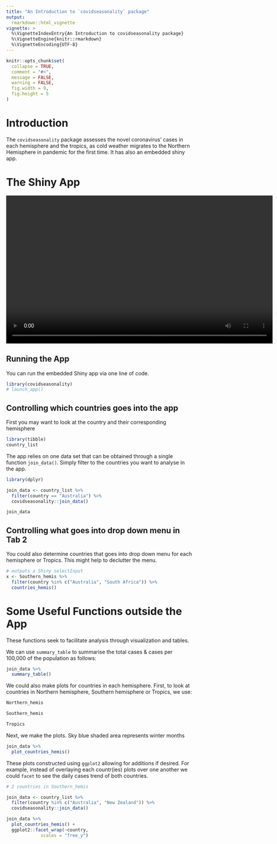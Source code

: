 ```yaml
---
title: "An Introduction to `covidseasonality` package"
output: 
  rmarkdown::html_vignette
vignette: >
  %\VignetteIndexEntry{An Introduction to covidseasonality package}
  %\VignetteEngine{knitr::rmarkdown}
  %\VignetteEncoding{UTF-8}
---
```


```r
knitr::opts_chunk$set(
  collapse = TRUE,
  comment = "#>",
  message = FALSE,
  warning = FALSE,
  fig.width = 9,
  fig.height = 5
)
```

# Introduction
The `covidseasonality` package assesses the novel coronavirus' cases in each hemisphere and the tropics, as cold weather migrates to the Northern Hemisphere in pandemic for the first time. It has also an embedded shiny app.


# The Shiny App

<video width="720" height="400" controls>
  <source src="shinyguide.mp4" type="video/mp4">
</video>

## Running the App
You can run the embedded Shiny app via one line of code. 
```r
library(covidseasonality)
# launch_app()
```

## Controlling which countries goes into the app
First you may want to look at the country and their corresponding hemisphere
```r
library(tibble)
country_list
```

The app relies on one data set that can be obtained through a single function `join_data()`. Simply filter to the countries you want to analyse in the app.
```r
library(dplyr)

join_data <- country_list %>% 
  filter(country == "Australia") %>% 
  covidseasonality::join_data()

join_data
```

## Controlling what goes into drop down menu in Tab 2
You could also determine countries that goes into drop down menu for each hemisphere or Tropics. This might help to declutter the menu.
```r
# outputs a Shiny selectInput
x <- Southern_hemis %>% 
  filter(country %in% c("Australia", "South Africa")) %>% 
  countries_hemis()
```


# Some Useful Functions outside the App
These functions seek to facilitate analysis through visualization and tables. 

We can use `summary_table` to summarise the total cases & cases per 100,000 of the population as follows:
```r
join_data %>% 
  summary_table()
```


We could also make plots for countries in each hemisphere. First, to look at countries in Northern hemisphere, Southern hemisphere or Tropics, we use:
```r
Northern_hemis

Southern_hemis

Tropics
```

Next, we make the plots. Sky blue shaded area represents winter months
```r
join_data %>% 
  plot_countries_hemis()
```

These plots constructed using `ggplot2` allowing for additions if desired. For example, instead of overlaying each countr(ies) plots over one another we could `facet` to see the daily cases trend of both countries.
```r
# 2 countries in Southern_hemis

join_data <- country_list %>% 
  filter(country %in% c("Australia", "New Zealand")) %>% 
  covidseasonality::join_data()

join_data %>% 
  plot_countries_hemis() +
  ggplot2::facet_wrap(~country,
             scales = "free_y")
```

